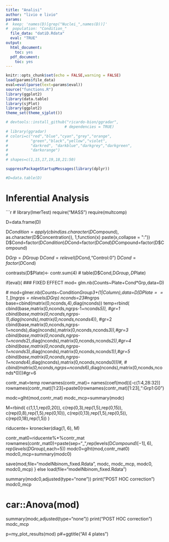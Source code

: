 ---
title: "Analisi"
author: "livio e livio"
params:
#  keep: 'names(D)[grep("Nuclei_",names(D))]'
#  population: "Condition_"
  file_data: "datiD.Rdata"
  eval: "TRUE"
output:
  html_document: 
    toc: yes
  pdf_document: 
    toc: yes
---

```{r setup, include=FALSE}
knitr::opts_chunk$set(echo = FALSE,warning = FALSE)
load(params$file_data)
eval=eval(parse(text=params$eval))
source("functions.R")
library(ggplot2)
library(data.table)
library(sjPlot)
library(ggplot2)
theme_set(theme_sjplot())

# devtools::install_github("ricardo-bion/ggradar", 
                          # dependencies = TRUE)
# library(ggradar)
# colori=c("red","blue","cyan","grey","orange",
#          "green","black","yellow","violet",
#          "darkred", "darkblue","darkgrey","darkgreen",
#          "darkorange")
# 
# shapes=c(1,15,17,19,18,21:50)

suppressPackageStartupMessages(library(dplyr))

#D=data.table(D)

```

# Inferential Analysis


```{r}
# library(lmerTest)
require("MASS")
require(multcomp)

D=data.frame(D)

D$Condition=apply(cbind(as.character(D$Compound),
                        as.character(D$Concentration)),
                  1,function(x) paste(x,collapse = ":"))
D$Cond=factor(D$Condition)
D$Cond=factor(D$Cond)
D$Compound=factor(D$Compound)

D$Grp=D$Group
D$Cond=relevel(D$Cond,"Control:0")
D$Cond=factor(D$Cond)

contrasts(D$Plate)<- contr.sum(4)
# table(D$Cond,D$Group,D$Plate)

if(eval){
  ### FIXED EFFECT
  mod= glm.nb(Counts~Plate+Cond*Grp,data=D)
  
   # mod=glmer.nb(Counts~Condition*Group3+(1|Column),data=D[D$Plate==1,])
  ngrps=nlevels(D$Grp)
  nconds=23#*ngrps
  base=cbind(matrix(0,nconds,4),diag(nconds))
  temp=rbind(
    cbind(base,matrix(0,nconds,ngrps-1+nconds*5)), #gr=1
    cbind(base,matrix(0,nconds,ngrps-1),diag(nconds),matrix(0,nconds,nconds*4)), #gr=2
    cbind(base,matrix(0,nconds,ngrps-1+nconds),diag(nconds),matrix(0,nconds,nconds*3)),#gr=3
    cbind(base,matrix(0,nconds,ngrps-1+nconds*2),diag(nconds),matrix(0,nconds,nconds*2)),#gr=4
    cbind(base,matrix(0,nconds,ngrps-1+nconds*3),diag(nconds),matrix(0,nconds,nconds*1)),#gr=5
    cbind(base,matrix(0,nconds,ngrps-1+nconds*4),diag(nconds),matrix(0,nconds,nconds*0)))#,
    # cbind(matrix(0,nconds,ngrps+nconds*6),diag(nconds),matrix(0,nconds,nconds*0)))#gr=6
  
  contr_mat=temp
  rownames(contr_mat)=
    names(coef(mod))[-c(1:4,28:32)]
  rownames(contr_mat)[1:23]=paste0(rownames(contr_mat)[1:23],":Grp1:G0")  
  
  
  modc=glht(mod,contr_mat)
  modc_mcp=summary(modc)
  
  M=rbind(
    c(1,1,1,rep(0,20)),
    c(rep(0,3),rep(1,5),rep(0,15)),
    c(rep(0,8),rep(1,5),rep(0,10)),
    c(rep(0,13),rep(1,5),rep(0,5)),
    c(rep(0,18),rep(1,5))
  )

  
  riducente=  kronecker(diag(1, 6), M)
    
  contr_mat0=riducente%*%contr_mat
  rownames(contr_mat0)=paste(sep="_",rep(levels(D$Compound)[-1],6),rep(levels(D$Group),each=5))
  modc0=glht(mod,contr_mat0)
  modc0_mcp=summary(modc0)
  
  save(mod,file="modelNbinom_fixed.Rdata",
         modc,
         modc_mcp,
         modc0,
         modc0_mcp)
} else load(file="modelNbinom_fixed.Rdata")


summary(modc0,adjusted(type="none"))
print("POST HOC correction")
modc0_mcp

##############

# car::Anova(mod)
summary(modc,adjusted(type="none"))
print("POST HOC correction")
modc_mcp


p=my_plot_results(mod)
p#+ggtitle("All 4 plates")